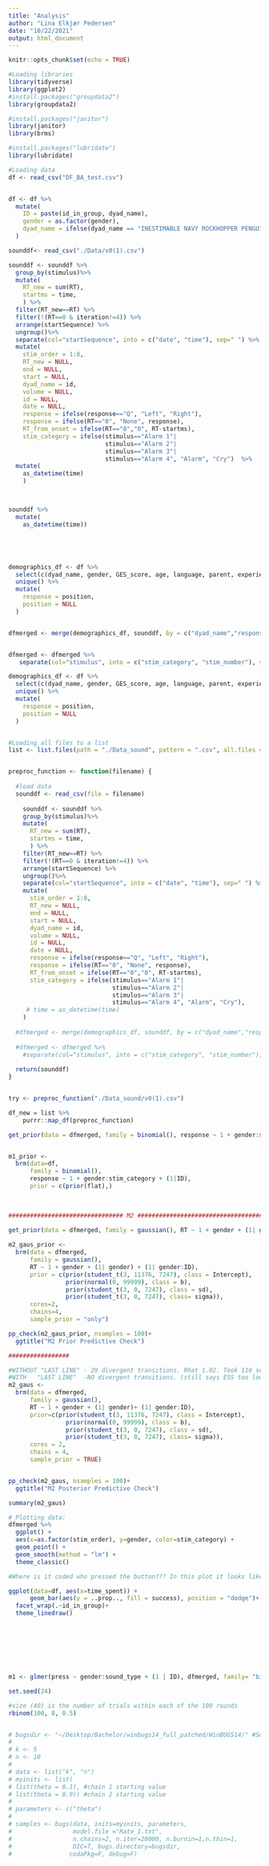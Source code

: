 ```yaml
---
title: "Analysis"
author: "Lina Elkjær Pedersen"
date: "10/22/2021"
output: html_document
---
```


```r
knitr::opts_chunk$set(echo = TRUE)
```

```r
#Loading libraries
library(tidyverse)
library(ggplot2)
#install.packages("groupdata2")
library(groupdata2) 

#install.packages("janitor")
library(janitor)
library(brms)

#install.packages("lubridate")
library(lubridate)

#Loading data 
df <- read_csv("DF_BA_test.csv")


df <- df %>% 
  mutate(
    ID = paste(id_in_group, dyad_name),
    gender = as.factor(gender), 
    dyad_name = ifelse(dyad_name == "INESTIMABLE NAVY ROCKHOPPER PENGUIN 96", "UNLIMITED SEPIA MALTESE 98", dyad_name)
  )

sounddf<- read_csv("./Data/v0(1).csv")

sounddf <- sounddf %>% 
  group_by(stimulus)%>% 
  mutate(
    RT_new = sum(RT),
    startms = time,
    ) %>% 
  filter(RT_new==RT) %>% 
  filter(!(RT==0 & iteration!=4)) %>% 
  arrange(startSequence) %>% 
  ungroup()%>% 
  separate(col="startSequence", into = c("date", "time"), sep=" ") %>% 
  mutate(
    stim_order = 1:8, 
    RT_new = NULL,
    end = NULL,
    start = NULL,
    dyad_name = id,
    volume = NULL, 
    id = NULL,
    date = NULL,
    response = ifelse(response=="Q", "Left", "Right"),
    response = ifelse(RT=="0", "None", response),
    RT_from_onset = ifelse(RT=="0","0", RT-startms),
    stim_category = ifelse(stimulus=="Alarm 1"|
                           stimulus=="Alarm 2"| 
                           stimulus=="Alarm 3"|
                           stimulus=="Alarm 4", "Alarm", "Cry")  %>% 
  mutate(
    as_datetime(time)   
    ) 



sounddf %>% 
  mutate(
    as_datetime(time))





demographics_df <- df %>% 
  select(c(dyad_name, gender, GES_score, age, language, parent, experience, regular_contact, position, ID)) %>% 
  unique() %>% 
  mutate(
    response = position, 
    position = NULL
  ) 


dfmerged <- merge(demographics_df, sounddf, by = c("dyad_name","response"), all = TRUE)


dfmerged <- dfmerged %>% 
   separate(col="stimulus", into = c("stim_category", "stim_number"), sep=" ")


```


```r


demographics_df <- df %>% 
  select(c(dyad_name, gender, GES_score, age, language, parent, experience, regular_contact, position, ID)) %>% 
  unique() %>% 
  mutate(
    response = position, 
    position = NULL
  ) 


#Loading all files to a list
list <- list.files(path = "./Data_sound", pattern = ".csv", all.files = FALSE, full.names = TRUE)


preproc_function <- function(filename) {
  
  #load data
  sounddf <- read_csv(file = filename)
  
    sounddf <- sounddf %>% 
    group_by(stimulus)%>% 
    mutate(
      RT_new = sum(RT),
      startms = time,
      ) %>% 
    filter(RT_new==RT) %>% 
    filter(!(RT==0 & iteration!=4)) %>% 
    arrange(startSequence) %>% 
    ungroup()%>% 
    separate(col="startSequence", into = c("date", "time"), sep=" ") %>% 
    mutate(
      stim_order = 1:8, 
      RT_new = NULL,
      end = NULL,
      start = NULL,
      dyad_name = id,
      volume = NULL, 
      id = NULL,
      date = NULL,
      response = ifelse(response=="Q", "Left", "Right"),
      response = ifelse(RT=="0", "None", response),
      RT_from_onset = ifelse(RT=="0","0", RT-startms),
      stim_category = ifelse(stimulus=="Alarm 1"|
                             stimulus=="Alarm 2"| 
                             stimulus=="Alarm 3"|
                             stimulus=="Alarm 4", "Alarm", "Cry"), 
     # time = as_datetime(time)
    )
  
  #dfmerged <- merge(demographics_df, sounddf, by = c("dyad_name","response"), all = TRUE)
  
  #dfmerged <- dfmerged %>% 
    #separate(col="stimulus", into = c("stim_category", "stim_number"), sep=" ")
  
  return(sounddf)
}


try <- preproc_function("./Data_sound/v0(1).csv")

df_new = list %>%
    purrr::map_df(preproc_function)

```




```r

get_prior(data = dfmerged, family = binomial(), response ~ 1 + gender:stim_category + (1|ID))


m1_prior <- 
  brm(data=df,
      family = binomial(),
      response ~ 1 + gender:stim_category + (1|ID),
      prior = c(prior(flat),)
      
      

```



```r

################################ M2 #################################################  
   
get_prior(data = dfmerged, family = gaussian(), RT ~ 1 + gender + (1| gender) + (1| gender:ID))

m2_gaus_prior <-
  brm(data = dfmerged,
      family = gaussian(),
      RT ~ 1 + gender + (1| gender) + (1| gender:ID),
      prior = c(prior(student_t(3, 11376, 7247), class = Intercept),
                prior(normal(0, 99999), class = b),
                prior(student_t(3, 0, 7247), class = sd),
                prior(student_t(3, 0, 7247), class= sigma)),
      cores=2,
      chains=4,
      sample_prior = "only")

pp_check(m2_gaus_prior, nsamples = 100)+
  ggtitle("M2 Prior Predictive Check")

#################

#WITHOUT "LAST LINE" - 29 divergent transitions. Rhat 1.02. Took 110 seconds
#WITH   "LAST LINE"  -NO divergent transitions. (still says ESS too low) Rhat 1.02. Took 620 sec.
m2_gaus <-
  brm(data = dfmerged,
      family = gaussian(),
      RT ~ 1 + gender + (1| gender)+ (1| gender:ID),
      prior=c(prior(student_t(3, 11376, 7247), class = Intercept),
                prior(normal(0, 99999), class = b),
                prior(student_t(3, 0, 7247), class = sd),
                prior(student_t(3, 0, 7247), class= sigma)),
      cores = 2,
      chains = 4,
      sample_prior = TRUE)


pp_check(m2_gaus, nsamples = 100)+
  ggtitle("M2 Posterior Predictive Check")

summary(m2_gaus)

```





```r
# Plotting data:
dfmerged %>% 
  ggplot() +
  aes(x=as.factor(stim_order), y=gender, color=stim_category) +
  geom_point() +
  geom_smooth(method = "lm") +
  theme_classic()

#Where is it coded who pressed the button??? In this plot it looks like we responded every time, but we did not... Maybe it is because we merge by response????

ggplot(data=df, aes(x=time_spent)) + 
      geom_bar(aes(y = ..prop.., fill = success), position = "dodge")+
  facet_wrap(.~id_in_group)+
  theme_linedraw()









```


```r
m1 <- glmer(press ~ gender:sound_type + (1 | ID), dfmerged, family= "binomial")


```



```r

set.seed(24)

#size (40) is the number of trials within each of the 100 rounds 
rbinom(100, 8, 0.5)



```




```r
# bugsdir <- "~/Desktop/Bachelor/winbugs14_full_patched/WinBUGS14/" #Set WinBUGS directory, adjust as needed
# 
# k <- 5
# n <- 10
# 
# data <- list("k", "n")
# myinits <- list(
# list(theta = 0.1), #chain 1 starting value
# list(theta = 0.9)) #chain 2 starting value
# 
# parameters <- c("theta")
# 
# samples <- bugs(data, inits=myinits, parameters,
#                 model.file ="Rate_1.txt",
#                 n.chains=2, n.iter=20000, n.burnin=1,n.thin=1,
#                 DIC=T, bugs.directory=bugsdir,
#                codaPkg=F, debug=F)

```

